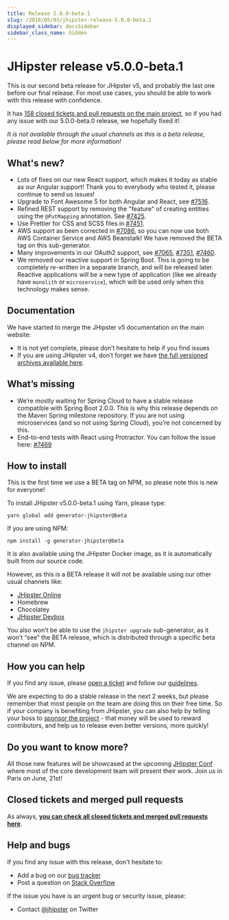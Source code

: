 ```yaml
---
title: Release 5.0.0-beta.1
slug: /2018/05/03/jhipster-release-5.0.0-beta.1
displayed_sidebar: docsSidebar
sidebar_class_name: hidden
---
```


JHipster release v5.0.0-beta.1
==================

This is our second beta release for JHipster v5, and probably the last one before our final release. For most use cases, you should be able to work with this release with confidence.

It has [158 closed tickets and pull requests on the main project](https://github.com/jhipster/generator-jhipster/issues?q=milestone%3A5.0.0-beta.1+is%3Aclosed), so if you had any issue with our 5.0.0-beta.0 release, we hopefully fixed it!

_It is not available through the usual channels as this is a beta release, please read below for more information!_

What's new?
----------

- Lots of fixes on our new React support, which makes it today as stable as our Angular support! Thank you to everybody who tested it, please continue to send us issues!
- Upgrade to Font Awesome 5 for both Angular and React, see [#7516](https://github.com/jhipster/generator-jhipster/issues/7516).
- Refined REST support by removing the "feature" of creating entities using the `@PutMapping` annotation. See [#7425](https://github.com/jhipster/generator-jhipster/issues/7425).
- Use Prettier for CSS and SCSS files in [#7451](https://github.com/jhipster/generator-jhipster/issues/7451).
- AWS support as been corrected in [#7086](https://github.com/jhipster/generator-jhipster/issues/7086), so you can now use both AWS Container Service and AWS Beanstalk! We have removed the BETA tag on this sub-generator.
- Many improvements in our OAuth2 support, see [#7065](https://github.com/jhipster/generator-jhipster/issues/7065), [#7351](https://github.com/jhipster/generator-jhipster/pull/7351), [#7460](https://github.com/jhipster/generator-jhipster/pull/7460).
- We removed our reactive support in Spring Boot. This is going to be completely re-written in a separate branch, and will be released later. Reactive applications will be a new type of application (like we already have `monolith` or `microservice`), which will be used only when this technology makes sense.

Documentation
------------

We have started to merge the JHipster v5 documentation on the main website:

- It is not yet complete, please don’t hesitate to help if you find issues
- If you are using JHipster v4, don’t forget we have [the full versioned archives available here](/documentation-archive/).

What’s missing
------------

- We’re mostly waiting for Spring Cloud to have a stable release compatible with Spring Boot 2.0.0. This is why this release depends on the Maven Spring milestone repository. If you are not using microservices (and so not using Spring Cloud), you’re not concerned by this.
- End-to-end tests with React using Protractor. You can follow the issue here: [#7469](https://github.com/jhipster/generator-jhipster/pull/7469)

How to install
------------

This is the first time we use a BETA tag on NPM, so please note this is new for everyone!

To install JHipster v5.0.0-beta.1 using Yarn, please type:

    yarn global add generator-jhipster@beta

If you are using NPM:

    npm install -g generator-jhipster@beta

It is also available using the JHipster Docker image, as it is automatically built from our source code.

However, as this is a BETA release it will not be available using our other usual channels like:

- [JHipster Online](https://start.jhipster.tech)
- Homebrew
- Chocolatey
- [JHipster Devbox](https://github.com/jhipster/jhipster-devbox)

You also won’t be able to use the `jhipster upgrade` sub-generator, as it won’t “see” the BETA release, which is distributed through a specific beta channel on NPM.

How you can help
------------

If you find any issue, please [open a ticket](https://github.com/jhipster/generator-jhipster/issues) and follow our [guidelines](https://github.com/jhipster/generator-jhipster/blob/master/CONTRIBUTING.md).

We are expecting to do a stable release in the next 2 weeks, but please remember that most people on the team are doing this on their free time. So if your company is benefiting from JHipster, you can also help by telling your boss to [sponsor the project](/sponsors/) - that money will be used to reward contributors, and help us to release even better versions, more quickly!

Do you want to know more?
------------

All those new features will be showcased at the upcoming [JHipster Conf](https://jhipster-conf.github.io/) where most of the core development team will present their work. Join us in Paris on June, 21st!

Closed tickets and merged pull requests
------------
As always, __[you can check all closed tickets and merged pull requests here](https://github.com/jhipster/generator-jhipster/issues?q=milestone%3A5.0.0-beta.1+is%3Aclosed)__.

Help and bugs
--------------

If you find any issue with this release, don't hesitate to:

- Add a bug on our [bug tracker](https://github.com/jhipster/generator-jhipster/issues?state=open)
- Post a question on [Stack Overflow](http://stackoverflow.com/tags/jhipster/info)

If the issue you have is an urgent bug or security issue, please:

- Contact [@jhipster](https://twitter.com/jhipster) on Twitter
